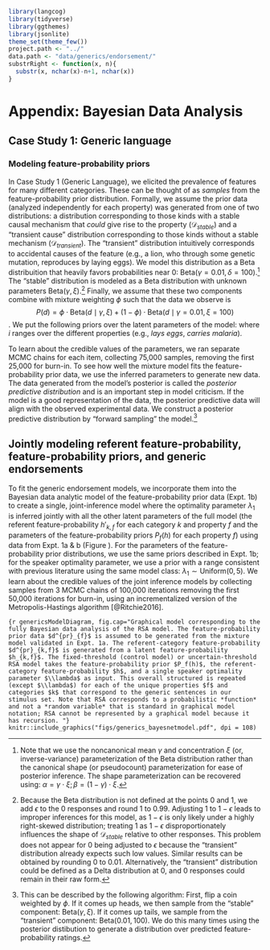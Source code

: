 ```r
library(langcog)
library(tidyverse)
library(ggthemes)
library(jsonlite)
theme_set(theme_few())
project.path <- "../"
data.path <- "data/generics/endorsement/"
substrRight <- function(x, n){
  substr(x, nchar(x)-n+1, nchar(x))
}
```

# Appendix: Bayesian Data Analysis

## Case Study 1: Generic language

### Modeling feature-probability priors

In Case Study 1 (Generic Language), we elicited the prevalence of features for many different categories. 
These can be thought of as *samples* from the feature-probability prior distribution. 
Formally, we assume the prior data (analyzed independently for each property) was generated from one of two distributions: a distribution corresponding to those kinds with a stable causal mechanism that *could* give rise to the property ($\mathcal{D}_{stable}$) and a "transient cause" distribution corresponding to those kinds without a stable mechanism ($\mathcal{D}_{transient}$).
The "transient" distribution intuitively corresponds to accidental causes of the feature (e.g., a lion, who through some genetic mutation, reproduces by laying eggs).
We model this distribution as a Beta distribuition that heavily favors probabilities near 0: $\text{Beta}(\gamma = 0.01, \delta = 100)$.^[
  Note that we use the noncanonical mean $\gamma$ and concentration $\xi$ (or, inverse-variance) parameterization of the Beta distribution rather than the canonical shape (or pseudocount) parameterization for ease of posterior inference. The shape parameterization can be recovered using: $\alpha = \gamma \cdot \xi; \beta = (1 - \gamma) \cdot \xi$.
]
The "stable" distribution is modeled as a Beta distribution with unknown parameters $\text{Beta}(\gamma, \xi)$.^[
Because the Beta distribution is not defined at the points 0 and 1, we add $\epsilon$ to the 0 responses and round 1 to 0.99.
Adjusting 1 to $1- \epsilon$ leads to improper inferences for this model, as $1 - \epsilon$ is only likely under a highly right-skewed distribution; treating 1 as $1- \epsilon$ disproportionately influences the shape of $\mathcal{D}_{stable}$ relative to other responses.
This problem does not appear for 0 being adjusted to $\epsilon$ because the "transient" distribution already expects such low values.
Similar results can be obtained by rounding 0 to 0.01. 
Alternatively, the "transient" distribution could be defined as a Delta distribution at 0, and 0 responses could remain in their raw form.
]
Finally, we assume that these two components combine with mixture weighting $\phi$ such that the data we observe is $$P(d) = \phi\cdot \text{Beta} (d \mid \gamma, \xi) + (1 -  \phi) \cdot \text{Beta}(d \mid \gamma = 0.01, \xi = 100) $$.
<!-- The unstructured alternative hypothesis assumes the data was generated by a single component in the prior distribution with unknown parameteres $P(d) = \text{Beta} (d \mid \gamma, \xi)$. -->
We put the following priors over the latent parameters of the model:
\begin{eqnarray}
\phi_i & \sim & \text{Uniform}(0, 1) \\
\gamma_i & \sim & \text{Uniform}(0, 1) \\
\xi_i & \sim & \text{Uniform}(0, 100)
\end{eqnarray}
where $i$ ranges over the different properties (e.g., *lays eggs*, *carries malaria*).

To learn about the credible values of the parameters, we ran separate MCMC chains for each item, collecting 75,000 samples, removing the first 25,000 for burn-in.
To see how well the mixture model fits the feature-probability prior data, we use the inferred parameters to generate new data.
The data generated from the model's posterior is called the *posterior predictive distribution* and is an important step in model criticism. 
If the model is a good representation of the data, the posterior predictive data will align with the observed experimental data. 
We construct a posterior predictive distribution by "forward sampling" the model.^[
This can be described by the following algorithm: First, flip a coin weighted by $\phi$.
If it comes up heads, we then sample from the "stable" component: $\text{Beta}(\gamma, \xi)$.
If it comes up tails, we sample from the "transient" component: $\text{Beta}(0.01, 100)$.
We do this many times using the posterior distibution to generate a distribution over predicted feature-probability ratings.
]

## Jointly modeling referent feature-probability, feature-probability priors, and generic endorsements

To fit the generic endorsement models, we incorporate them into the Bayesian data analytic model of the feature-probability prior data (Expt. 1b) to create a single, joint-inference model where the optimality parameter $\lambda_1$ is inferred jointly with all the other latent parameters of the full model (the referent feature-probability $h'_{k, f}$ for each category $k$ and property $f$ and the parameters of the feature-probability priors $P_f(h)$ for each property $f$) using data from Expt. 1a \& b (Figure \ref{fig:genericsModelDiagram}).
For the parameters of the feature-probability prior distributions, we use the same priors described in Expt. 1b; for the speaker optimality parameter, we use a prior with a range consistent with previous literature using the same model class: $\lambda_1 \sim \text{Uniform}(0,5)$.
We learn about the \emph{a posteriori} credible values of the joint inference models by collecting samples from 3 MCMC chains of 100,000 iterations removing the first 50,000 iterations for burn-in, using an incrementalized version of the Metropolis-Hastings algorithm [@Ritchie2016]. 

```{r genericsModelDiagram, fig.cap="Graphical model corresponding to the fully Bayesian data analysis of the RSA model. The feature-probability prior data $d^{pr}_{f}$ is assumed to be generated from the mixture model validated in Expt. 1a. The referent-category feature-probability $d^{pr}_{k,f}$ is generated from a latent feature-probability $h_{k,f}$. The fixed-threshold (control model) or uncertain-threshold RSA model takes the feature-probability prior $P_f(h)$, the referent-category feature-probability $h$, and a single speaker optimality parameter $\\lambda$ as input. This overall structured is repeated (except $\\lambda$) for each of the unique properties $f$ and categories $k$ that correspond to the generic sentences in our stimulus set. Note that RSA corresponds to a probabilistic *function* and not a *random variable* that is standard in graphical model notation; RSA cannot be represented by a graphical model because it has recursion. "}
knitr::include_graphics("figs/generics_bayesnetmodel.pdf", dpi = 108)
```


